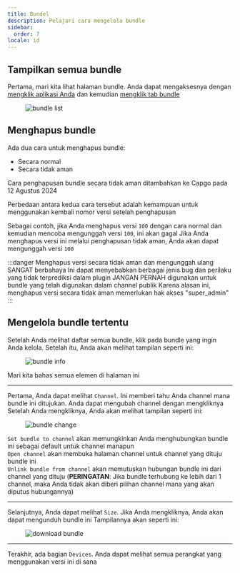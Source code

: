 ```yaml
---
title: Bundel
description: Pelajari cara mengelola bundle
sidebar:
  order: 7
locale: id
---
```


## Tampilkan semua bundle

Pertama, mari kita lihat halaman bundle. Anda dapat mengaksesnya dengan [mengklik aplikasi Anda](/docs/webapp/main-page) dan kemudian [mengklik tab bundle](/docs/webapp/main-app-page)

<figure><img style="margin-left: auto; margin-right: auto" src="/bundles.webp" alt="bundle list" /><figcaption></figcaption></figure>

## Menghapus bundle

Ada dua cara untuk menghapus bundle:

 - Secara normal
 - Secara tidak aman

Cara penghapusan bundle secara tidak aman ditambahkan ke Capgo pada 12 Agustus 2024

Perbedaan antara kedua cara tersebut adalah kemampuan untuk menggunakan kembali nomor versi setelah penghapusan

Sebagai contoh, jika Anda menghapus versi `100` dengan cara normal dan kemudian mencoba mengunggah versi `100`, ini akan gagal
Jika Anda menghapus versi ini melalui penghapusan tidak aman, Anda akan dapat mengunggah versi `100`

:::danger
Menghapus versi secara tidak aman dan mengunggah ulang SANGAT berbahaya
Ini dapat menyebabkan berbagai jenis bug dan perilaku yang tidak terprediksi dalam plugin
JANGAN PERNAH digunakan untuk bundle yang telah digunakan dalam channel publik
Karena alasan ini, menghapus versi secara tidak aman memerlukan hak akses "super_admin"
:::

## Mengelola bundle tertentu

Setelah Anda melihat daftar semua bundle, klik pada bundle yang ingin Anda kelola. Setelah itu, Anda akan melihat tampilan seperti ini:

<figure><img style="margin-left: auto; margin-right: auto" src="/bundle-info.webp" alt="bundle info" /><figcaption></figcaption></figure>

Mari kita bahas semua elemen di halaman ini

---

Pertama, Anda dapat melihat `Channel`. Ini memberi tahu Anda channel mana bundle ini ditujukan. Anda dapat mengubah channel dengan mengkliknya
Setelah Anda mengkliknya, Anda akan melihat tampilan seperti ini:

<figure><img style="margin-left: auto; margin-right: auto" src="/bundle-change.webp" alt="bundle change" /><figcaption></figcaption></figure>

`Set bundle to channel` akan memungkinkan Anda menghubungkan bundle ini sebagai default untuk channel manapun\
`Open channel` akan membuka halaman channel untuk channel yang dituju bundle ini\
`Unlink bundle from channel` akan memutuskan hubungan bundle ini dari channel yang dituju 
(**PERINGATAN**: Jika bundle terhubung ke lebih dari 1 channel, maka Anda tidak akan diberi pilihan channel mana yang akan diputus hubungannya)

---

Selanjutnya, Anda dapat melihat `Size`. Jika Anda mengkliknya, Anda akan dapat mengunduh bundle ini
Tampilannya akan seperti ini:
<figure><img style="margin-left: auto; margin-right: auto" src="/download-bundle.webp" alt="download bundle" /><figcaption></figcaption></figure>

---

Terakhir, ada bagian `Devices`. Anda dapat melihat semua perangkat yang menggunakan versi ini di sana